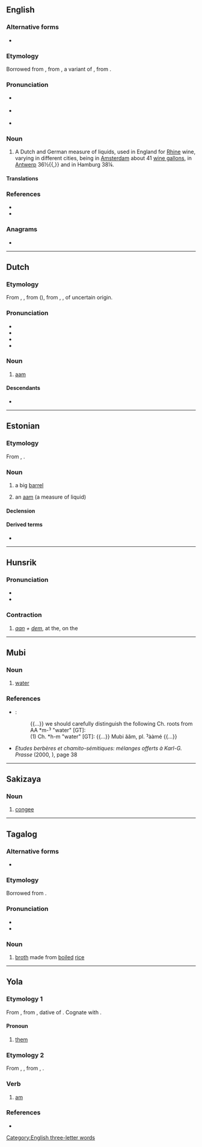 {{also|Aam|AAM|aám|aàm|aa’m|a'am|åm}}
==English==

===Alternative forms===
* {{alter|en|aum|awm}}

===Etymology===
Borrowed from {{bor|en|nl|aam}}, from {{der|en|la|ama}}, a variant of {{m|la|hama}}, from {{der|en|grc|ἄμη||bucket}}.

===Pronunciation===
* {{a|RP}} {{IPA|en|/ɑːm/|/ɔːm/}}
* {{a|US}} {{IPA|en|/ɑm/|/ɔm/}}
* {{rhymes|en|ɑːm|ɔːm|s=1}}

===Noun===
{{en-noun}}

# {{lb|en|historical}} A Dutch and German measure of liquids, used in England for [[Rhine]] wine, varying in different cities, being in [[Amsterdam]] about 41 [[wine gallon]]s, in [[Antwerp]] 36½{{,}} and in Hamburg 38¼. {{defdate|first attested around 1350 to 1470}}

====Translations====
{{trans-top|Dutch and German measure of liquids}}
{{trans-mid}}
{{trans-bottom}}

===References===
* {{R:SOED5|page=1}}
* {{R:Webster 1913}}

===Anagrams===
* {{anagrams|en|a=aam|AMA|Ama|ama|maa}}

[[Category:English three-letter words]]

----

==Dutch==

===Etymology===
From {{inh|nl|dum|ame}}, {{m|dum|aem}}, from {{der|nl|LL.|ama}} ({{cog|la|hama}}), from {{der|nl|grc|ἄμη||bucket}}, {{m|grc|ἀμάω||to gather, harvest}}, of uncertain origin.

===Pronunciation===
* {{IPA|nl|/aːm/}}
* {{audio|nl|Nl-aam.ogg|Audio}}
* {{hyphenation|nl|aam}}
* {{rhyme|nl|aːm}}

===Noun===
{{nl-noun|n|-en|-}}

# [[#English|aam]]

====Descendants====
* {{desc|en|aam|bor=1}}

----

==Estonian==

===Etymology===
From {{der|et|gml|am}}, {{m|gml|ame}}.

===Noun===
{{et-noun|aami|aami}}

# a big [[barrel]]
# {{lb|et|historical}} an [[aam]] (a measure of liquid)

====Declension====
{{et-decl-riik|aam|aam|i}}

====Derived terms====
* {{l|et|aamissepp}}

----

==Hunsrik==

===Pronunciation===
* {{IPA|hrx|/ɔːm/}}
* {{audio|hrx|Hrx-aam.ogg|Audio}}

===Contraction===
{{head|hrx|contraction}}

# ''[[aan#Hunsrik|aan]] + [[dem#Hunsrik|dem]]'', at the, on the
#: {{ux|hrx|'''Aam''' Montach hod-s gerehnd.|'''On''' Monday it rained.}}

----

==Mubi==

===Noun===
{{head|mub|noun|head=ăăm|plural|[[aame|ˀààmé]]}}

# [[water]]

===References===
* {{R:egy:EDE|v=3|p=201}}:
*: {{...}} we should carefully distinguish the following Ch. roots from AA *m-ˀ "water" [GT]:
*: (1) Ch. *h-m "water" [GT]: {{...}} Mubi ăăm, pl. ˀààmé {{...}}
* ''Etudes berbères et chamito-sémitiques: mélanges offerts à Karl-G. Prasse'' (2000, {{ISBN|9042908262}}), page 38

----

==Sakizaya==

===Noun===
{{head|szy|noun}}

# [[congee]]

----

==Tagalog==

===Alternative forms===
* {{l|tl|am}}

===Etymology===
Borrowed from {{bor|tl|nan-hok|飲|tr=ám||rice soup}}.

===Pronunciation===
* {{hyph|tl|a|am}}
* {{tl-IPA|a7ám}}

===Noun===
{{tl-noun|aám}}

# [[broth]] made from [[boiled]] [[rice]]
#: {{ux|tl|Bigyan mo ng '''aam''' ang bata.|translation=Give the child some rice broth.}}

----

==Yola==

===Etymology 1===
From {{inh|yol|enm|hem|am|t=them}}, from {{inh|yol|ang|heom||them}}, dative of {{m|ang|hie}}. Cognate with {{cog|en|'em}}.

====Pronoun====
{{head|yol|pronoun}}

# [[them]]

===Etymology 2===
From {{inh|yol|enm|am}}, {{m|enm|em}}, from {{inh|yol|ang|eam}}, {{m|ang|eom||am}}.

===Verb===
{{head|yol|verb}}

# [[am]]

===References===
* {{R:Poole 1867|page=21 & 104}}